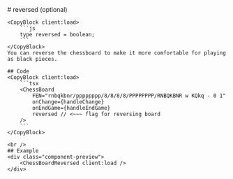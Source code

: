 ---
---


<LayoutDocs active="/properties/reversed">
    # reversed (optional)

    <CopyBlock client:load>
        ```js
        type reversed = boolean;
        ```
    </CopyBlock>
    You can reverse the chessboard to make it more comfortable for playing as black pieces.

    ## Code
    <CopyBlock client:load>
        ```tsx
        <ChessBoard 
            FEN="rnbqkbnr/pppppppp/8/8/8/8/PPPPPPPP/RNBQKBNR w KQkq - 0 1"
            onChange={handleChange}
            onEndGame={handleEndGame}
            reversed // <~~~ flag for reversing board
        />
        ```
    </CopyBlock>

    <br />
    ## Example
    <div class="component-preview">
        <ChessBoardReversed client:load />
    </div>
</LayoutDocs>
